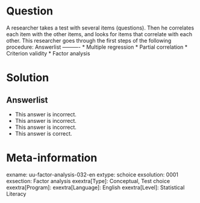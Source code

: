 Question
========
  
A researcher takes a test with several items (questions). Then he correlates each item with the other items, and looks for items that correlate with each other. This researcher goes through the first steps of the following procedure: 
Answerlist
----------
* Multiple regression
* Partial correlation
* Criterion validity
* Factor analysis

Solution
========

Answerlist
----------
* This answer is incorrect.
* This answer is incorrect.
* This answer is incorrect.
* This answer is correct.

Meta-information
================
exname: uu-factor-analysis-032-en
extype: schoice
exsolution: 0001
exsection: Factor analysis
exextra[Type]: Conceptual, Test choice
exextra[Program]: 
exextra[Language]: English
exextra[Level]: Statistical Literacy
